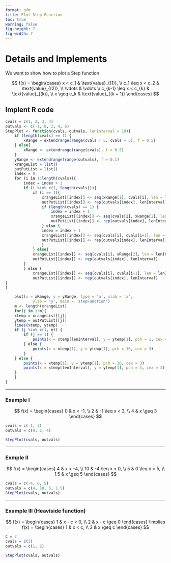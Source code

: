 ```yaml
---
format: gfm
title: Plot Step Function
toc: true
warning: false 
fig-height: 7
fig-width: 7
---
```


<script type="text/javascript" async
    src="https://cdnjs.cloudflare.com/ajax/libs/mathjax/2.7.7/MathJax.js?config=TeX-MML-AM_CHTML">
</script>


\newpage 

# Details and Implements

We want to show how to plot a Step function




$$
f(x) = \begin{cases}
x < c_1 & \text{value}_{(1)}, \\
c_1 \leq x < c_2 & \text{value}_{(2)}, \\
\vdots & \vdots \\
c_{k-1} \leq x < c_{k} & \text{value}_{(k)}, \\
x \geq c_k & \text{value}_{(k + 1)}
\end{cases}
$$



## Implent R code

```r

cvals = c(1, 2, 3, 4)
outvals <- c(-1, 0, 2, 4, 6)
StepPlot <- function(cvals, outvals, lenInterval = 10){
    if (length(cvals) == 1) {   
        xRange = extendrange(range(cvals - 5, cvals + 5), f = 0.5)
    } else{
        xRange <- extendrange(range(cvals), f = 0.5)
    }
    yRange <- extendrange(range(outvals), f = 0.1)
    xrangeList = list()
    outPutList = list()
    index = 0
    for (i in 1:length(cvals)){
        index = index + 1
        if (i %in% c(1, length(cvals))){
            if (i == 1){
                xrangeList[[index]] <- seq(xRange[1], cvals[i], len = lenInterval)
                outPutList[[index]] <- rep(outvals[index], lenInterval)
                if (length(cvals) == 1) {
                    index = index + 1
                    xrangeList[[index]] <- seq(cvals[i], xRange[2], len = lenInterval)
                    outPutList[[index]] <- rep(outvals[index], lenInterval)
                } else {
                index = index + 1
                xrangeList[[index]] <- seq(cvals[i], cvals[i+1], len = lenInterval)
                outPutList[[index]] <- rep(outvals[index], lenInterval)
                }
            } else{
            xrangeList[[index]] <- seq(cvals[i], xRange[2], len = lenInterval)
            outPutList[[index]] <- rep(outvals[index], lenInterval)
        } 
        } else {
            xrangeList[[index]] <- seq(cvals[i], cvals[i+1], len = lenInterval)
            outPutList[[index]] <- rep(outvals[index], lenInterval)
}       
}

    plot(x = xRange, y = yRange, type = 'n', xlab = 'x', 
            ylab = 'y', main = 'stepFunction')
    m <- length(xrangeList)
    for(j in 1:m){
    xtemp = xrangeList[[j]]
    ytemp = outPutList[[j]] 
    lines(xtemp, ytemp)
    if (j %in% c(1, m)) {
        if (j == 1) {
            points(x = xtemp[lenInterval], y = ytemp[1], pch = 1, cex = 3)
        } else {
            points(x = xtemp[1], y = ytemp[1], pch = 16, cex = 3)
        }
    } else {
        points(x = xtemp[1], y = ytemp[1], pch = 16, cex = 3)
        points(x = xtemp[lenInterval], y = ytemp[1], pch = 1, cex = 3)
    }
    }
}

```


\newpage 


***


### Example I


$$
f(x) = \begin{cases}
0 & x < -1, \\
2 & -1 \leq x < 3, \\
4 & x \geq 3
\end{cases}
$$


```r
cvals = c(-1, 3)
outvals = c(0, 2, 4)

StepPlot(cvals, outvals)
```


***

\newpage 

### Exmple II 


$$
f(x) = \begin{cases}
4 & x < -4, \\
10 & -4 \leq x < 0, \\
5 & 0 \leq x < 5, \\
1.5 & x \geq 5
\end{cases}
$$


```r
cvals = c(-4, 0, 5)
outvals = c(4, 10, 5, 1.5)
StepPlot(cvals, outvals)
```


***


\newpage 

### Example III (Heaviside function)

$$
f(x) = \begin{cases} 
1 & x - c < 0, \\
2 & x - c \geq 0 
\end{cases} \implies 
f(x) = \begin{cases} 
1 & x < c, \\
2 & x \geq c 
\end{cases} 
$$



```r
C = 2
cvals = c(2)
outvals = c(1, 2)

StepPlot(cvals, outvals)
```